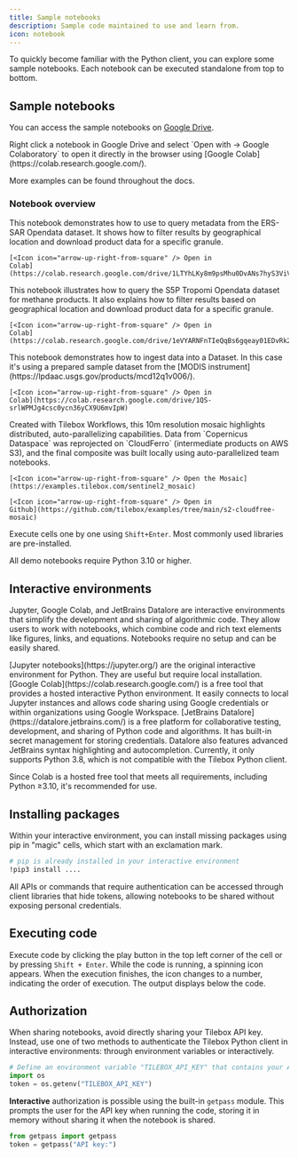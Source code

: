 ```yaml
---
title: Sample notebooks
description: Sample code maintained to use and learn from.
icon: notebook
---
```


To quickly become familiar with the Python client, you can explore some sample notebooks. Each notebook can be executed standalone from top to bottom.

## Sample notebooks

You can access the sample notebooks on [<Icon icon="google-drive" /> Google Drive](https://drive.google.com/drive/folders/1I7G35LLeB2SmKQJFsyhpSVNyZK9uOeJt).

<Tip>
  Right click a notebook in Google Drive and select `Open with -> Google Colaboratory` to open it directly in the browser using [Google Colab](https://colab.research.google.com/).
</Tip>

More examples can be found throughout the docs.

### Notebook overview

<AccordionGroup>
  <Accordion title="ERS Opendata Access">
    This notebook demonstrates how to use to query metadata from the ERS-SAR Opendata dataset. It shows how to filter results by geographical location and download product data for a specific granule.

    [<Icon icon="arrow-up-right-from-square" /> Open in
    Colab](https://colab.research.google.com/drive/1LTYhLKy8m9psMhu0DvANs7hyS3ViVpas)

  </Accordion>
  <Accordion title="S5P Tropomi Methane Data Access">
    This notebook illustrates how to query the S5P Tropomi Opendata dataset for methane products. It also explains how to filter results based on geographical location and download product data for a specific granule.

    [<Icon icon="arrow-up-right-from-square" /> Open in
    Colab](https://colab.research.google.com/drive/1eVYARNFnTIeQqBs6gqeay01EDvRk2EI4)

  </Accordion>
  <Accordion title="MODIS-based Dataset Ingestion">
    This notebook demonstrates how to ingest data into a Dataset. In this case it's using a prepared sample dataset from the [MODIS instrument](https://lpdaac.usgs.gov/products/mcd12q1v006/).

    [<Icon icon="arrow-up-right-from-square" /> Open in
    Colab](https://colab.research.google.com/drive/1QS-srlWPMJg4csc0ycn36yCX9U6mvIpW)

  </Accordion>
  <Accordion title="Sentinel-2 Cloud-free Mosaic">
    Created with Tilebox Workflows, this 10m resolution mosaic highlights distributed, auto-parallelizing capabilities.
    Data from `Copernicus Dataspace` was reprojected on `CloudFerro` (intermediate products on AWS S3), and the final composite was built locally using auto-parallelized team notebooks.

    [<Icon icon="arrow-up-right-from-square" /> Open the Mosaic](https://examples.tilebox.com/sentinel2_mosaic)

    [<Icon icon="arrow-up-right-from-square" /> Open in
    Github](https://github.com/tilebox/examples/tree/main/s2-cloudfree-mosaic)

  </Accordion>
</AccordionGroup>

Execute cells one by one using `Shift+Enter`. Most commonly used libraries are pre-installed.

<Note>All demo notebooks require Python 3.10 or higher.</Note>

## Interactive environments

Jupyter, Google Colab, and JetBrains Datalore are interactive environments that simplify the development and sharing of algorithmic code. They allow users to work with notebooks, which combine code and rich text elements like figures, links, and equations. Notebooks require no setup and can be easily shared.

<AccordionGroup>
  <Accordion title="Jupyter">
    [Jupyter notebooks](https://jupyter.org/) are the original interactive environment for Python. They are useful but require local installation.
  </Accordion>
  <Accordion title="Google Colab">
    [Google Colab](https://colab.research.google.com/) is a free tool that provides a hosted interactive Python environment. It easily connects to local Jupyter instances and allows code sharing using Google credentials or within organizations using Google Workspace.
  </Accordion>
  <Accordion title="JetBrains Datalore">
    [JetBrains Datalore](https://datalore.jetbrains.com/) is a free platform for collaborative testing, development, and sharing of Python code and algorithms. It has built-in secret management for storing credentials. Datalore also features advanced JetBrains syntax highlighting and autocompletion. Currently, it only supports Python 3.8, which is not compatible with the Tilebox Python client.
  </Accordion>
</AccordionGroup>

Since Colab is a hosted free tool that meets all requirements, including Python ≥3.10, it's recommended for use.

## Installing packages

Within your interactive environment, you can install missing packages using pip in "magic" cells, which start with an exclamation mark.

```bash
# pip is already installed in your interactive environment
!pip3 install ....
```

All APIs or commands that require authentication can be accessed through client libraries that hide tokens, allowing notebooks to be shared without exposing personal credentials.

## Executing code

Execute code by clicking the play button in the top left corner of the cell or by pressing `Shift + Enter`. While the code is running, a spinning icon appears. When the execution finishes, the icon changes to a number, indicating the order of execution. The output displays below the code.

## Authorization

When sharing notebooks, avoid directly sharing your Tilebox API key. Instead, use one of two methods to authenticate the Tilebox Python client in interactive environments: through environment variables or interactively.

```python Using environment variables to store your API key
# Define an environment variable "TILEBOX_API_KEY" that contains your API key
import os
token = os.getenv("TILEBOX_API_KEY")
```

**Interactive** authorization is possible using the built-in `getpass` module. This prompts the user for the API key when running the code, storing it in memory without sharing it when the notebook is shared.

```python Interactively providing your API key
from getpass import getpass
token = getpass("API key:")
```
